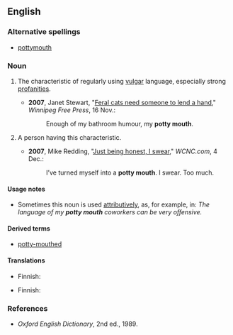 ==English==

===Alternative spellings===
*[[pottymouth]]

===Noun===
{{en-noun|sg=[[potty]] [[mouth]]}}

# {{idiom|euphemism}} The characteristic of regularly using [[vulgar]] language, especially strong [[profanity|profanities]].
#*'''2007''', Janet Stewart, "[http://www.winnipegfreepress.com/subscriber/columnists/top3/story/4078108p-4678152c.html Feral cats need someone to lend a hand]," ''Winnipeg Free Press'', 16 Nov.:
#*:Enough of my bathroom humour, my '''potty mouth'''.
# {{idiom}} A person having this characteristic.
#*'''2007''', Mike Redding, "[http://www.wcnc.com/traveler/stories/wcnc-120407-al-journal.68ef72fb.html Just being honest, I swear]," ''WCNC.com'', 4 Dec.:
#*:I’ve turned myself into a '''potty mouth'''.  I swear.  Too much.

====Usage notes====
* Sometimes this noun is used [[attributive]]ly, as, for example, in: ''The language of my '''potty mouth''' coworkers can be very offensive.''

====Derived terms====
*[[potty-mouthed]]

====Translations====
{{trans-top|characteristic}}
* Finnish: {{t-|fi|rääväsuisuus}}
{{trans-mid}}
{{trans-bottom}}

{{trans-top|person}}
* Finnish: {{t+|fi|rääväsuu}}
{{trans-mid}}
{{trans-bottom}}

===References===
*''Oxford English Dictionary'', 2nd ed., 1989.